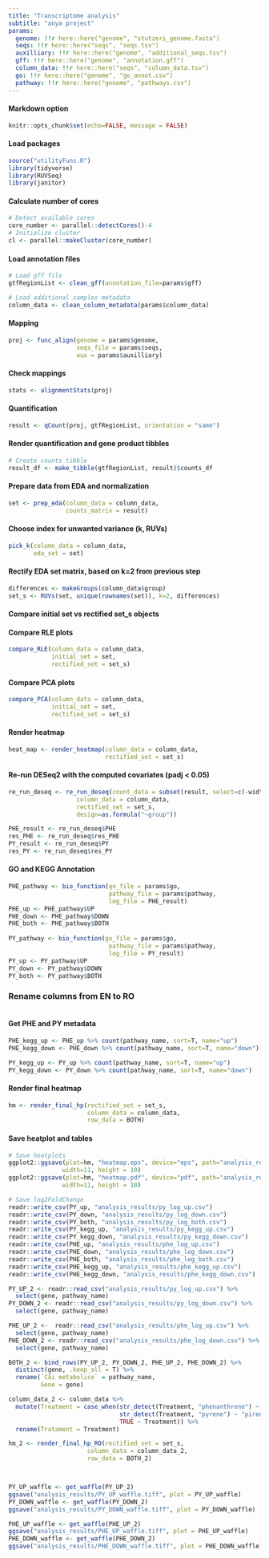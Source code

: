 ```yaml
---
title: "Transcriptome analysis"
subtitle: "anya project"
params:
  genome: !!r here::here("genome", "stutzeri_genome.fasta")
  seqs: !!r here::here("seqs", "seqs.tsv")
  auxilliary: !!r here::here("genome", "additional_seqs.tsv")
  gff: !!r here::here("genome", "annotation.gff")
  column_data: !!r here::here("seqs", "column_data.tsv")
  go: !!r here::here("genome", "go_annot.csv")
  pathway: !!r here::here("genome", "pathways.csv")
---
```


#### Markdown option
```r
knitr::opts_chunk$set(echo=FALSE, message = FALSE)
```

#### Load packages
```r
source("utilityFuns.R")
library(tidyverse)
library(RUVSeq)
library(janitor)
```

#### Calculate number of cores
```r
# Detect available cores
core_number <- parallel::detectCores()-4
# Initialize cluster
cl <- parallel::makeCluster(core_number)
```

#### Load annotation files
```r
# Load gff file
gtfRegionList <- clean_gff(annotation_file=params$gff)

# Load additional samples metadata
column_data <- clean_column_metadata(params$column_data)
```

#### Mapping
```r
proj <- func_align(genome = params$genome,
                   seqs_file = params$seqs,
                   aux = params$auxilliary)
```


#### Check mappings
```r
stats <- alignmentStats(proj)
```

#### Quantification
```r
result <- qCount(proj, gtfRegionList, orientation = "same")
```

#### Render quantification and gene product tibbles
```r
# Create counts tibble
result_df <- make_tibble(gtfRegionList, result)$counts_df
```

#### Prepare data from EDA and normalization
```r
set <- prep_eda(column_data = column_data,
                counts_matrix = result)
```

#### Choose index for unwanted variance (k, RUVs)
```r
pick_k(column_data = column_data,
       eda_set = set)
```

#### Rectify EDA set matrix, based on k=2 from previous step
```r
differences <- makeGroups(column_data$group)
set_s <- RUVs(set, unique(rownames(set)), k=2, differences)
```

#### Compare initial set vs rectified set_s objects
#### Compare RLE plots
```r
compare_RLE(column_data = column_data,
            initial_set = set,
            rectified_set = set_s)
```

#### Compare PCA plots
```r
compare_PCA(column_data = column_data,
            initial_set = set,
            rectified_set = set_s)
```

#### Render heatmap
```r
heat_map <- render_heatmap(column_data = column_data,
                           rectified_set = set_s)
```

#### Re-run DESeq2 with the computed covariates (padj < 0.05)
```r
re_run_deseq <- re_run_deseq(count_data = subset(result, select=c(-width)),
                   column_data = column_data,
                   rectified_set = set_s,
                   design=as.formula("~group"))

PHE_result <- re_run_deseq$PHE
res_PHE <- re_run_deseq$res_PHE
PY_result <- re_run_deseq$PY
res_PY <- re_run_deseq$res_PY
```

#### GO and KEGG Annotation
```r
PHE_pathway <- bio_function(go_file = params$go,
                            pathway_file = params$pathway,
                            log_file = PHE_result)
PHE_up <- PHE_pathway$UP
PHE_down <- PHE_pathway$DOWN
PHE_both <- PHE_pathway$BOTH
  
PY_pathway <- bio_function(go_file = params$go,
                            pathway_file = params$pathway,
                            log_file = PY_result)
PY_up <- PY_pathway$UP
PY_down <- PY_pathway$DOWN
PY_both <- PY_pathway$BOTH
```

### Rename columns from EN to RO
```r
```




#### Get PHE and PY metadata
```r
PHE_kegg_up <- PHE_up %>% count(pathway_name, sort=T, name="up")
PHE_kegg_down <- PHE_down %>% count(pathway_name, sort=T, name="down")

PY_kegg_up <- PY_up %>% count(pathway_name, sort=T, name="up")
PY_kegg_down <- PY_down %>% count(pathway_name, sort=T, name="down")
```

#### Render final heatmap
```r
hm <- render_final_hp(rectified_set = set_s,
                      column_data = column_data,
                      row_data = BOTH)
```

#### Save heatplot and tables
```r
# Save heatplots
ggplot2::ggsave(plot=hm, "heatmap.eps", device="eps", path="analysis_results",
               width=11, height = 10)
ggplot2::ggsave(plot=hm, "heatmap.pdf", device="pdf", path="analysis_results",
               width=11, height = 10)

# Save log2FoldChange
readr::write_csv(PY_up, "analysis_results/py_log_up.csv")
readr::write_csv(PY_down, "analysis_results/py_log_down.csv")
readr::write_csv(PY_both, "analysis_results/py_log_both.csv")
readr::write_csv(PY_kegg_up, "analysis_results/py_kegg_up.csv")
readr::write_csv(PY_kegg_down, "analysis_results/py_kegg_down.csv")
readr::write_csv(PHE_up, "analysis_results/phe_log_up.csv")
readr::write_csv(PHE_down, "analysis_results/phe_log_down.csv")
readr::write_csv(PHE_both, "analysis_results/phe_log_both.csv")
readr::write_csv(PHE_kegg_up, "analysis_results/phe_kegg_up.csv")
readr::write_csv(PHE_kegg_down, "analysis_results/phe_kegg_down.csv")
```


```r
PY_UP_2 <- readr::read_csv("analysis_results/py_log_up.csv") %>% 
  select(gene, pathway_name)
PY_DOWN_2 <- readr::read_csv("analysis_results/py_log_down.csv") %>% 
  select(gene, pathway_name)

PHE_UP_2 <-  readr::read_csv("analysis_results/phe_log_up.csv") %>% 
  select(gene, pathway_name)
PHE_DOWN_2 <- readr::read_csv("analysis_results/phe_log_down.csv") %>% 
  select(gene, pathway_name)

BOTH_2 <- bind_rows(PY_UP_2, PY_DOWN_2, PHE_UP_2, PHE_DOWN_2) %>% 
  distinct(gene, .keep_all = T) %>% 
  rename(`Căi metabolice` = pathway_name,
         Gene = gene)

column_data_2 <- column_data %>% 
  mutate(Treatment = case_when(str_detect(Treatment, "phenanthrene") ~ "fenantren", 
                               str_detect(Treatment, "pyrene") ~ "piren",
                               TRUE ~ Treatment)) %>% 
  rename(Tratament = Treatment)

hm_2 <- render_final_hp_RO(rectified_set = set_s,
                      column_data = column_data_2,
                      row_data = BOTH_2)



PY_UP_waffle <- get_waffle(PY_UP_2)
ggsave("analysis_results/PY_UP_waffle.tiff", plot = PY_UP_waffle)
PY_DOWN_waffle <- get_waffle(PY_DOWN_2)
ggsave("analysis_results/PY_DOWN_waffle.tiff", plot = PY_DOWN_waffle)

PHE_UP_waffle <- get_waffle(PHE_UP_2)
ggsave("analysis_results/PHE_UP_waffle.tiff", plot = PHE_UP_waffle)
PHE_DOWN_waffle <- get_waffle(PHE_DOWN_2)
ggsave("analysis_results/PHE_DOWN_waffle.tiff", plot = PHE_DOWN_waffle)




```







